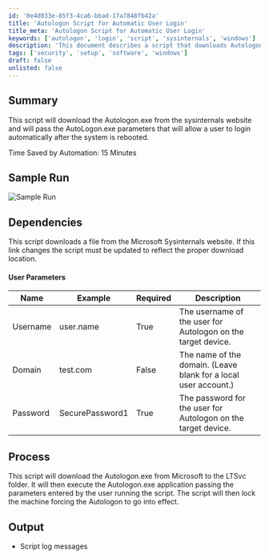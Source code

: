 ```yaml
---
id: '0e4d033e-85f3-4ca6-bbad-17a7848fb42a'
title: 'Autologon Script for Automatic User Login'
title_meta: 'Autologon Script for Automatic User Login'
keywords: ['autologon', 'login', 'script', 'sysinternals', 'windows']
description: 'This document describes a script that downloads Autologon.exe from the Sysinternals website and configures it to enable automatic user login after system reboot. It includes user parameters, process details, and expected output.'
tags: ['security', 'setup', 'software', 'windows']
draft: false
unlisted: false
---
```

## Summary

This script will download the Autologon.exe from the sysinternals website and will pass the AutoLogon.exe parameters that will allow a user to login automatically after the system is rebooted.

Time Saved by Automation: 15 Minutes

## Sample Run

![Sample Run](../../../static/img/Set-Autologon/image_1.png)

## Dependencies

This script downloads a file from the Microsoft Sysinternals website. If this link changes the script must be updated to reflect the proper download location.

#### User Parameters

| Name     | Example           | Required | Description                                                                                      |
|----------|-------------------|----------|--------------------------------------------------------------------------------------------------|
| Username | user.name         | True     | The username of the user for Autologon on the target device.                                   |
| Domain   | test.com          | False    | The name of the domain. (Leave blank for a local user account.)                                |
| Password | SecurePassword1    | True     | The password for the user for Autologon on the target device.                                   |

## Process

This script will download the Autologon.exe from Microsoft to the LTSvc folder. It will then execute the Autologon.exe application passing the parameters entered by the user running the script. The script will then lock the machine forcing the Autologon to go into effect.

## Output

- Script log messages












